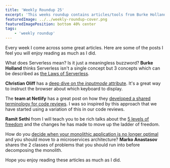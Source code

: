 ```yaml
---
title: 'Weekly Roundup 25'
excerpt: 'This weeks roundup contains articles/tools from Burke Holland, Christian Oliff, Netlify blog, Ramit Sethi and Marko Anastasov'
featuredImage: ../../weekly-roundup-cover.png
featuredImagePosition: bottom 40% center
tags:
    - 'weekly roundup'
---
```


Every week I come across some great articles. Here are some of the posts I feel you will enjoy reading as much as I did.

What does Serverless mean? Is it just a meaningless buzzword? **Burke Holland** thinks Serverless isn't a single concept but 3 concepts which can be described as [the Laws of Serverless](https://burkeholland.github.io/posts/laws-of-serverless/).

**Christian Oliff** has a [deep dive on the _inputmode_ attribute](https://css-tricks.com/everything-you-ever-wanted-to-know-about-inputmode/). It's a great way to instruct the browser about which keyboard to display.

The **team at Netlify** has a great post on how they [developed a shared terminology for code reviews](https://www.netlify.com/blog/2020/03/05/feedback-ladders-how-we-encode-code-reviews-at-netlify/). I was so inspired by this approach that we have started using a variation of this in our code reviews.

**Ramit Sethi** from I will teach you to be rich talks about the [5 levels of freedom](https://www.iwillteachyoutoberich.com/blog/the-ladder-of-freedom/) and the changes he has made to move up the ladder of freedom.

How do you [decide when your monolithic application is no longer optimal](https://semaphoreci.com/blog/2017/03/21/cracking-monolith-forces-that-call-for-microservices.html) and you should move to a microservices architecture? **Marko Anastasov** shares the 2 classes of problems that you should run into before decomposing the monolith.

Hope you enjoy reading these articles as much as I did.
